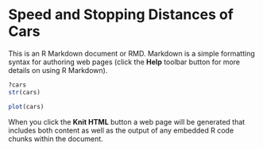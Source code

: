 Speed and Stopping Distances of Cars
========================================================

This is an R Markdown document or RMD. Markdown is a simple formatting syntax for authoring web pages (click the **Help** toolbar button for more details on using R Markdown).

```r
?cars
str(cars)
```


```r
plot(cars)

```




When you click the **Knit HTML** button a web page will be generated that includes both content as well as the output of any embedded R code chunks within the document.
